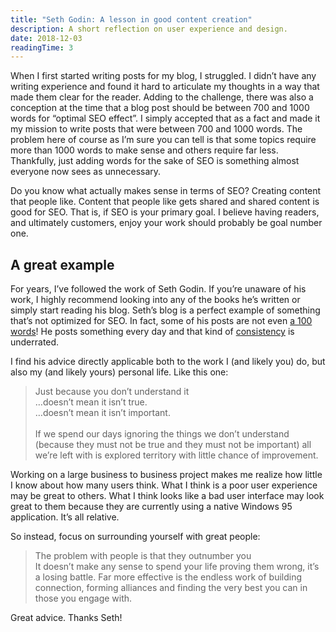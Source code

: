 ```yaml
---
title: "Seth Godin: A lesson in good content creation"
description: A short reflection on user experience and design.
date: 2018-12-03
readingTime: 3
---
```


When I first started writing posts for my blog, I struggled. I didn’t have any writing experience and found it hard to articulate my thoughts in a way that made them clear for the reader. Adding to the challenge, there was also a conception at the time that a blog post should be between 700 and 1000 words for “optimal SEO effect”. I simply accepted that as a fact and made it my mission to write posts that were between 700 and 1000 words. The problem here of course as I’m sure you can tell is that some topics require more than 1000 words to make sense and others require far less. Thankfully, just adding words for the sake of SEO is something almost everyone now sees as unnecessary.

Do you know what actually makes sense in terms of SEO? Creating content that people like. Content that people like gets shared and shared content is good for SEO. That is, if SEO is your primary goal. I believe having readers, and ultimately customers, enjoy your work should probably be goal number one.

## A great example
For years, I’ve followed the work of Seth Godin. If you’re unaware of his work, I highly recommend looking into any of the books he’s written or simply start reading his blog. Seth’s blog is a perfect example of something that’s not optimized for SEO. In fact, some of his posts are not even [a 100 words](https://seths.blog/2018/11/a-note-from-2020/)! He posts something every day and that kind of [consistency](https://seths.blog/2018/11/persistence-vs-consistent/) is underrated.

I find his advice directly applicable both to the work I (and likely you) do, but also my (and likely yours) personal life. Like this one:

>Just because you don’t understand it<br/>
…doesn’t mean it isn’t true.<br/>
…doesn’t mean it isn’t important.<br/><br/>
If we spend our days ignoring the things we don’t understand (because they must not be true and they must not be important) all we’re left with is explored territory with little chance of improvement.

Working on a large business to business project makes me realize how little I know about how many users think. What I think is a poor user experience may be great to others. What I think looks like a bad user interface may look great to them because they are currently using a native Windows 95 application. It’s all relative.

So instead, focus on surrounding yourself with great people:

>The problem with people is that they outnumber you<br/>
It doesn’t make any sense to spend your life proving them wrong, it’s a losing battle.
Far more effective is the endless work of building connection, forming alliances and finding the very best you can in those you engage with.

Great advice. Thanks Seth!